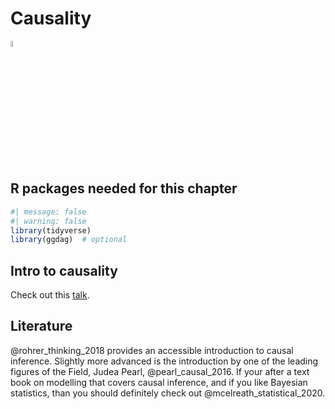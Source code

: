 # Causality

![](img/stern.png){width="5%"}



## R packages needed for this chapter

```r
#| message: false
#| warning: false
library(tidyverse)
library(ggdag)  # optional  
```





## Intro to causality

Check out this [talk](https://sebastiansauer-academic.netlify.app/uploads/Intro-to-Causality.pdf).

## Literature

@rohrer_thinking_2018 provides an accessible introduction to causal inference. Slightly more advanced is the introduction by one of the leading figures of the Field, Judea Pearl, @pearl_causal_2016.
If your after a text book on modelling that covers causal inference, and if you like Bayesian statistics, than you should definitely check out @mcelreath_statistical_2020.




